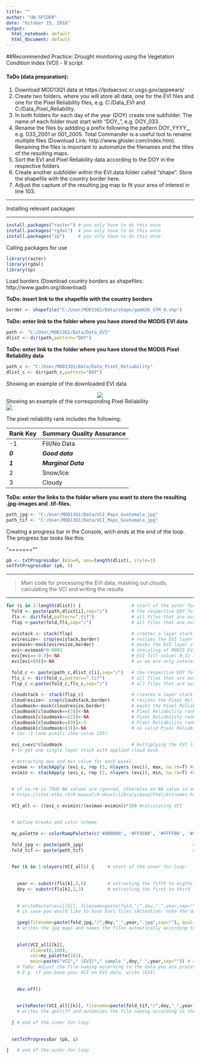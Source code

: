 ```yaml
---
title: ""
author: "UN-SPIDER"
date: "October 15, 2018"
output:
  html_notebook: default
  html_document: default
---
```


##Recommended Practice: Drought monitoring using the Vegetation Condition Index (VCI) - R script

#### ToDo (data preparation): 

1. Download MOD13Q1 data at https://lpdaacsvc.cr.usgs.gov/appeears/
2. Create two folders, where you will store all data, one for the EVI files and one for the Pixel Reliability files, e.g. C:/Data_EVI and C:/Data_Pixel_Reliability.
3. In both folders for each day of the year (DOY) create one subfolder. The name of each folder must start with "DOY_", e.g. DOY_033.
4. Rename the files by addding a prefix following the pattern DOY_YYYY_, e.g. 033_2001 or 001_2005. 
Total Commander is a useful tool to rename multiple files (Download Link: http://www.ghisler.com/index.htm).
Renaming the files is important to automatize the filenames and the titles of the resulting maps.
6. Sort the EVI and Pixel Reliability data according to the DOY in the respective folders
7. Create another subfolder within the EVI data folder called "shape". Store the shapefile with the country border here.
8. Adjust the capture of the resulting jpg map to fit your area of interest in line 103.


****
Installing relevant packages

****

```r
install.packages("raster") # you only have to do this once
install.packages("rgdal")  # you only have to do this once
install.packages("sp")     # you only have to do this once
```

Calling packages for use

```r
library(raster)
library(rgdal)
library(sp)
```

Load borders (Download country borders as shapefiles: http://www.gadm.org/download)

**ToDo: insert link to the shapefile with the country borders**

```r
border <- shapefile("C:/User/MOD13Q1/Data/shape/gadm36_GTM_0.shp") 
```

**ToDo: enter link to the folder where you have stored the MODIS EVI data**

```r
path <- "C:/User/MOD13Q1/Data/Data_EVI"  
dlist <- dir(path,pattern="DOY")
```

**ToDo: enter link to the folder where you have stored the MODIS Pixel Reliability data**

```r
path_c <- "C:/User/MOD13Q1/Data/Data_Pixel_Reliability"  
dlist_c <- dir(path_c,pattern="DOY")
```

Showing an example of the downloaded EVI data

<center>
![](F:\Johanna_data\Recommended_Practices_VCI_SVI/evi_sample_modis.png)
</center>

Showing an example of the corresponding Pixel Reliability  
![](F:\Johanna_data\Recommended_Practices_VCI_SVI/pr_sample_modis_border.png)
</center>

The pixel reliability rank includes the following: 


Rank Key|Summary Quality Assurance
--------|--------
-1      |Fill/No Data
***0*** |***Good data***
***1*** |***Marginal Data***
 2      |Snow/Ice
 3      |Cloudy


**ToDo: enter the links to the folder where you want to store the resulting .jpg-images and .tif-files.**

```r
path_jpg <- "C:/User/MOD13Q1/Data/VCI_Maps_Guatemala_jpg"  
path_tif <- "C:/User/MOD13Q1/Data/VCI_Maps_Guatemala_jpg"
```

Creating a progress bar in the Console, wich ends at the end of the loop. The progress bar looks like this:

"=======""

```r
pb <- txtProgressBar (min=0, max=length(dlist), style=1)
setTxtProgressBar (pb, 0)
```



****
> Main code for processing the EVI data, masking out clouds, calculating the VCI and writing the results

****

```r
for (i in 1:length(dlist)) {                   # start of the outer for-loop
  fold <- paste(path,dlist[i],sep="/")         # the respective DOY folder of the Data_EVI folder
  fls <- dir(fold,pattern=".tif")              # all files that are available in the respective EVI DOY folder
  flsp <-paste(fold,fls,sep="/")               # all files that are available in the respective EVI DOY folder with complete path name
  
  evistack <- stack(flsp)                      # creates a layer stack of all files within the EVI DOY folder
  eviresize<- crop(evistack,border)            # resizes the EVI layer stack to the rectangular extent of the border shapefile
  evimask<-mask(eviresize,border)              # masks the EVI layer stack using the border shapefile
  evi<-evimask*0.0001                          # rescaling of MODIS EVI data
  evi[evi==-0.3]<-NA                           # EVI fill value(-0,3) in NA 
  evi[evi<(0)]<-NA                             # as we are only interested in vegetation valid EVI range is 0 to 1 and all EVI values smaller than 0 set to NA
  
  fold_c <- paste(path_c,dlist_c[i],sep="/")   # the respective DOY folder of the Data_Pixel_Reliability folder
  fls_c <- dir(fold_c,pattern=".tif")          # all files that are available in the respective Pixel Reliability DOY folder
  flsp_c <-paste(fold_c,fls_c,sep="/")         # all files that are available in the respective Pixel Reliability DOY folder with complete path name
  
  cloudstack <- stack(flsp_c)                  # creates a layer stack of all files within the Pixel Relaibility DOY folder
  cloudresize<- crop(cloudstack,border)        # resizes the Pixel Reliability layer stack to the rectangular extent of the border shapefile
  cloudmask<-mask(cloudresize,border)          # masks the Pixel Reliability layer stack using the border shapefile
  cloudmask[cloudmask==(3)]<-NA                # Pixel Reliability rank 3 pixels (cloudy) set to NA
  cloudmask[cloudmask==(2)]<-NA                # Pixel Reliability rank 2 pixels (snow&ice) set to NA
  cloudmask[cloudmask==(0)]<-1                 # Pixel Reliability rank 0 pixels (good quality) set to 1
  cloudmask[cloudmask>(3)]<-NA                 # as valid Pixel Reliability range is -1 to 3, all Pixel Reliability values >3 set to NA
  # (as -1 rank pixels show value 255)
  
  evi_c=evi*cloudmask                          # multiplying the EVI layer stack by the Pixel Reliability layer stack
  # to get one single layer stack with applied cloud mask
  
  # extracting max and min value for each pixel
  evimax <- stackApply (evi_c, rep (1, nlayers (evi)), max, na.rm=T) #calculating the max value for the layer stack for each individual pixel
  evimin <- stackApply (evi_c, rep (1, nlayers (evi)), min, na.rm=T) #calculating the min value for the layer stack for each individual pixel
  
  
  # if na.rm is TRUE NA values are ignored, otherwise an NA value in any of the arguments will cause a value of NA to be returned,
  # https://stat.ethz.ch/R-manual/R-devel/library/base/html/Extremes.html
  
  VCI_all <- ((evi_c-evimin)/(evimax-evimin))*100 #calculating VCI
  
  
  # define breaks and color scheme
  
  my_palette <- colorRampPalette(c('#8B0000', '#FF4500', '#FFFF00', '#9ACD32', '#008000'))
  
  fold_jpg <- paste(path_jpg)                                         # the respective folder where you want to store the resulting .jpg-images.
  fold_tif <- paste(path_tif)                                         # the respective folder where you want to store the resulting .tif-files.
  
  
  for (k in 1:nlayers(VCI_all)) {     # start of the inner for-loop
    
    
    year <- substr(fls[k],5,8)        # extracting the fifth to eigths letter of the filename, which is the year (cf. data preparation above)
    doy <- substr(fls[k],1,3)         # extracting the first to third letter of the filename, which is the DOY (cf. data preparation above)
    
    
    # writeRaster(evi[[k]], filename=paste(fold,"/",doy,"_",year,sep=""), format="ENVI", datatype='FLT4S', overwrite=TRUE)
    # in case you would like to have Envi files (Attention: note the datatype)
    
    jpeg(filename=paste(fold_jpg,"/",doy,"_",year,".jpg",sep=""), quality = 100) 
    # writes the jpg maps and names the files autmatically according to the pattern DOY_YYYY
    
    
    plot(VCI_all[[k]],
         zlim=c(0,100),
         col=my_palette(101),                                           # sets the colors as defined above
         main=paste("VCI"," (EVI)"," sample ",doy," ",year,sep="")) # automizes the title of the plot.
    # ToDo: Adjust the file naming according to the data you are processing!
    # E.g. if you base your VCI on EVI data, write (EVI)
    
    
    dev.off()
    
    
    writeRaster(VCI_all[[k]], filename=paste(fold_tif,"/",doy,"_",year,".tif",sep=""), format="GTiff", overwrite=TRUE)
    # writes the geotiff and automizes the file naming according to the pattern DOY_YYYY
    
  } # end of the inner for-loop
  
  
  setTxtProgressBar (pb, i)
  
}   # end of the outer for-loop
```